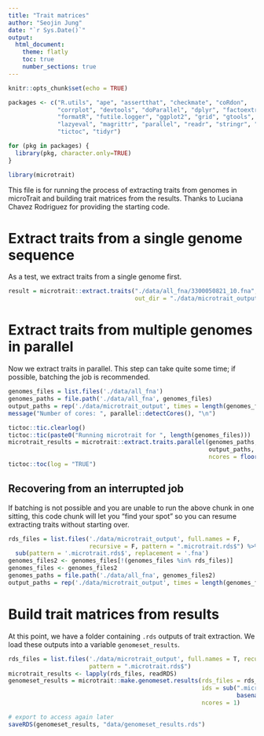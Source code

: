 ```yaml
---
title: "Trait matrices"
author: "Seojin Jung"
date: "`r Sys.Date()`"
output: 
  html_document:
    theme: flatly
    toc: true
    number_sections: true
---
```


```r
knitr::opts_chunk$set(echo = TRUE)
```

```r
packages <- c("R.utils", "ape", "assertthat", "checkmate", "coRdon", 
              "corrplot", "devtools", "doParallel", "dplyr", "factoextra", 
              "formatR", "futile.logger", "ggplot2", "grid", "gtools", "kmed", 
              "lazyeval", "magrittr", "parallel", "readr", "stringr", "tibble", 
              "tictoc", "tidyr")

for (pkg in packages) {
  library(pkg, character.only=TRUE)
}

library(microtrait)
```

This file is for running the process of extracting traits from genomes in microTrait and building trait matrices from the results. Thanks to Luciana Chavez Rodriguez for providing the starting code.

# Extract traits from a single genome sequence

As a test, we extract traits from a single genome first.

```r
result = microtrait::extract.traits("./data/all_fna/3300050821_10.fna",
                                    out_dir = "./data/microtrait_output")
```

# Extract traits from multiple genomes in parallel

Now we extract traits in parallel. This step can take quite some time; if possible, batching the job is recommended.

```r
genomes_files = list.files('./data/all_fna')
genomes_paths = file.path('./data/all_fna', genomes_files)
output_paths = rep('./data/microtrait_output', times = length(genomes_files))
message("Number of cores: ", parallel::detectCores(), "\n")

tictoc::tic.clearlog()
tictoc::tic(paste0("Running microtrait for ", length(genomes_files)))
microtrait_results = microtrait::extract.traits.parallel(genomes_paths, 
                                                         output_paths,
                                                         ncores = floor(parallel::detectCores()*0.9))
tictoc::toc(log = "TRUE")
```

## Recovering from an interrupted job

If batching is not possible and you are unable to run the above chunk in one sitting, this code chunk will let you "find your spot" so you can resume extracting traits without starting over.

```r
rds_files = list.files('./data/microtrait_output', full.names = F, 
                       recursive = F, pattern = ".microtrait.rds$") %>%
  sub(pattern = '.microtrait.rds$', replacement = '.fna')
genomes_files2 <- genomes_files[!(genomes_files %in% rds_files)]
genomes_files <- genomes_files2
genomes_paths = file.path('./data/all_fna', genomes_files2)
output_paths = rep('./data/microtrait_output', times = length(genomes_files2))
```

# Build trait matrices from results

At this point, we have a folder containing `.rds` outputs of trait extraction. We load these outputs into a variable `genomeset_results`.

```r
rds_files = list.files('./data/microtrait_output', full.names = T, recursive = F, 
                       pattern = ".microtrait.rds$")
microtrait_results <- lapply(rds_files, readRDS)
genomeset_results = microtrait::make.genomeset.results(rds_files = rds_files,
                                                       ids = sub(".microtrait.rds", "",
                                                                 basename(rds_files)),
                                                       ncores = 1)

# export to access again later
saveRDS(genomeset_results, "data/genomeset_results.rds")
```
